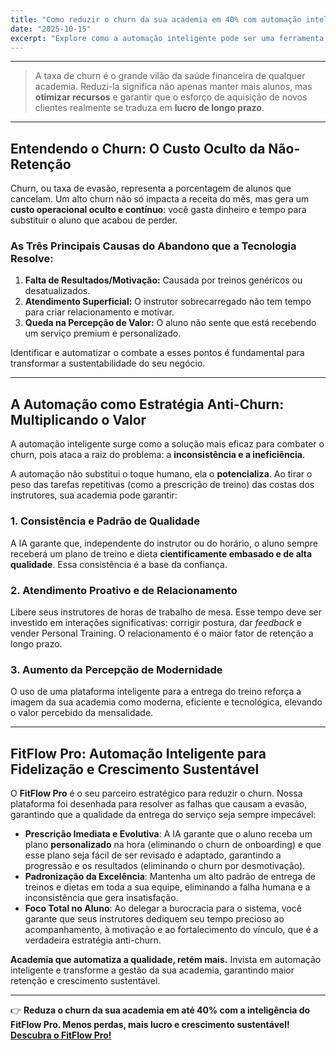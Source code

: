 ```yaml
---
title: "Como reduzir o churn da sua academia em 40% com automação inteligente"
date: "2025-10-15"
excerpt: "Explore como a automação inteligente pode ser uma ferramenta poderosa para diminuir drasticamente a taxa de churn, otimizar recursos e garantir um crescimento sustentável, focando no valor e na experiência do aluno."
---
```


---

> A taxa de churn é o grande vilão da saúde financeira de qualquer academia. Reduzi-la significa não apenas manter mais alunos, mas **otimizar recursos** e garantir que o esforço de aquisição de novos clientes realmente se traduza em **lucro de longo prazo**.

---

## Entendendo o Churn: O Custo Oculto da Não-Retenção

Churn, ou taxa de evasão, representa a porcentagem de alunos que cancelam. Um alto churn não só impacta a receita do mês, mas gera um **custo operacional oculto e contínuo**: você gasta dinheiro e tempo para substituir o aluno que acabou de perder.

### As Três Principais Causas do Abandono que a Tecnologia Resolve:

1.  **Falta de Resultados/Motivação:** Causada por treinos genéricos ou desatualizados.
2.  **Atendimento Superficial:** O instrutor sobrecarregado não tem tempo para criar relacionamento e motivar.
3.  **Queda na Percepção de Valor:** O aluno não sente que está recebendo um serviço premium e personalizado.

Identificar e automatizar o combate a esses pontos é fundamental para transformar a sustentabilidade do seu negócio.

---

## A Automação como Estratégia Anti-Churn: Multiplicando o Valor

A automação inteligente surge como a solução mais eficaz para combater o churn, pois ataca a raiz do problema: a **inconsistência e a ineficiência**.

A automação não substitui o toque humano, ela o **potencializa**. Ao tirar o peso das tarefas repetitivas (como a prescrição de treino) das costas dos instrutores, sua academia pode garantir:

### 1. Consistência e Padrão de Qualidade
A IA garante que, independente do instrutor ou do horário, o aluno sempre receberá um plano de treino e dieta **cientificamente embasado e de alta qualidade**. Essa consistência é a base da confiança.

### 2. Atendimento Proativo e de Relacionamento
Libere seus instrutores de horas de trabalho de mesa. Esse tempo deve ser investido em interações significativas: corrigir postura, dar *feedback* e vender Personal Training. O relacionamento é o maior fator de retenção a longo prazo.

### 3. Aumento da Percepção de Modernidade
O uso de uma plataforma inteligente para a entrega do treino reforça a imagem da sua academia como moderna, eficiente e tecnológica, elevando o valor percebido da mensalidade.

---

## FitFlow Pro: Automação Inteligente para Fidelização e Crescimento Sustentável

O **FitFlow Pro** é o seu parceiro estratégico para reduzir o churn. Nossa plataforma foi desenhada para resolver as falhas que causam a evasão, garantindo que a qualidade da entrega do serviço seja sempre impecável:

* **Prescrição Imediata e Evolutiva**: A IA garante que o aluno receba um plano **personalizado** na hora (eliminando o churn de onboarding) e que esse plano seja fácil de ser revisado e adaptado, garantindo a progressão e os resultados (eliminando o churn por desmotivação).
* **Padronização da Excelência**: Mantenha um alto padrão de entrega de treinos e dietas em toda a sua equipe, eliminando a falha humana e a inconsistência que gera insatisfação.
* **Foco Total no Aluno**: Ao delegar a burocracia para o sistema, você garante que seus instrutores dediquem seu tempo precioso ao acompanhamento, à motivação e ao fortalecimento do vínculo, que é a verdadeira estratégia anti-churn.

**Academia que automatiza a qualidade, retém mais.** Invista em automação inteligente e transforme a gestão da sua academia, garantindo maior retenção e crescimento sustentável.

---

👉 **Reduza o churn da sua academia em até 40% com a inteligência do FitFlow Pro. Menos perdas, mais lucro e crescimento sustentável!**
[**Descubra o FitFlow Pro!**](https://www.fitflowpro.com.br/)